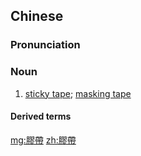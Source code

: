 ==Chinese==
{{zh-forms|s=胶带}}

===Pronunciation===
{{zh-pron
|m=jiāodài
|c=gaau1 daai3-2
|cat=n
}}

===Noun===
{{zh-noun}}

# [[sticky tape]]; [[masking tape]]

====Derived terms====
{{zh-der|布基膠帶}}

[[mg:膠帶]]
[[zh:膠帶]]
